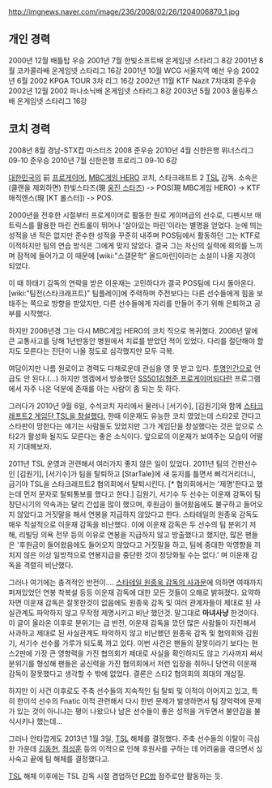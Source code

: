 http://imgnews.naver.com/image/236/2008/02/26/1204006870_1.jpg

== 개인 경력 ==
2000년 12월 배틀탑 우승
2001년 7월 한빛소프트배 온게임넷 스타리그 8강
2001년 8월 코카콜라배 온게임넷 스타리그 16강
2001년 10월 WCG 서울지역 예선 우승
2002년 6월 2002 KPGA TOUR 3차 리그 16강
2002년 11월 KTF Nazit 7차대회 준우승
2002년 12월 2002 파나소닉배 온게임넷 스타리그 8강
2003년 5월 2003 올림푸스배 온게임넷 스타리그 16강

== 코치 경력 ==
2008년 8월 경남-STX컵 마스터즈 2008 준우승
2010년 4월 신한은행 위너스리그 09-10 준우승
2010년 7월 신한은행 프로리그 09-10 6강

[[대한민국]]의 前 [[프로게이머]], [[MBC게임 HERO]] 코치, 스타크래프트 2 [[TSL]] 감독.
소속은 (클랜을 제외하면) 한빛스타즈(現 [[웅진 스타즈]]) -> POS(現 MBC게임 HERO) -> KTF 매직엔스(現 [KT 롤스터]) -> POS.

2000년을 전후한 시절부터 프로게이머로 활동한 원로 게이머급의 선수로, 디펜시브 매트릭스를 활용한 마린 컨트롤이 뛰어나 '살아있는 마린'이라는 별명을 얻었다. 눈에 띄는 성적을 낸 적은 없지만 준수한 성적을 꾸준히 내주며 POS팀에서 활동하던 그는 KTF로 이적하지만 팀의 연습 방식은 그에게 맞지 않았다. 결국 그는 자신의 실력에 회의를 느끼며 잠적에 들어가고 이 때문에 [wiki:"스갤문학" 올드마린]이라는 소설이 나올 지경이 되었다.

이 때 하태기 감독의 연락을 받은 이운재는 고민하다가 결국 POS팀에 다시 돌아온다. [wiki:"팀전(스타크래프트)" 팀플레이]에 주력하며 주전보다는 다른 선수들에게 힘을 보태주는 쪽으로 방향을 받았지만, 다른 선수들에게 자리를 만들어 주기 위해 은퇴하고 공부를 시작했다. 

하지만 2006년경 그는 다시 MBC게임 HERO의 코치 직으로 복귀했다. 2006년 말에 큰 교통사고를 당해 1년반동안 병원에서 치료를 받았던 적이 있었다. 다리를 절단해야 할 지도 모른다는 진단이 나올 정도로 심각했지만 모두 극복.

여담이지만 나름 원로이고 경력도 다채로운데 관심을 영 못 받고 있다. [[투명인간]]으로 언급도 안 된다.(...) 하지만 엠겜에서 방송했던 [[SS501김형준 프로게이머되다]]란 프로그램에서 자주 나온 덕분에 존재를 아는 사람이 좀 되는 듯 하다.

그러다가 2010년 9월 6일, 수석코치 자리에서 물러나 [서기수], [김원기]와 함께 [http://www.fomos.kr/board/board.php?mode=read&keyno=110359&db=issue 스타크래프트2 게임단 TSL을 창설했다.] 한때 이운재도 유능한 코치 였었는데 스타2로 간다고 스타판이 망한다는 얘기는 사람들도 있었지만 그가 게임단을 창설했다는 것은 앞으로 스타2가 활성화 될지도 모른다는 좋은 소식이다. 앞으로의 이운재가 보여주는 모습이 어떨지 기대해보자.

2011년 TSL 운영과 관련해서 여러가지 좋지 않은 일이 있었다. 2011년 팀의 간판선수인 [김원기], [서기수]가 팀을 탈퇴하고 [StarTale]에 새 둥지를 틀면서 삐걱거리더니, 급기야 TSL을 스타크래프트2 협의회에서 탈퇴시킨다. [* 협의회에서는 '제명'한다고 했는데 먼저 문자로 탈퇴통보를 했다고 한다.] 김원기, 서기수 두 선수는 이운재 감독이 팀 창단시기의 약속과는 달리 간섭을 많이 했으며, 후원금이 들어왔음에도 불구하고 들어오지 않았다고 거짓말을 해서 연봉을 지급하지 않았다고 한다. 스타테일의 원종욱 감독도 매우 직설적으로 이운재 감독을 비난했다. 이에 이운재 감독은 두 선수의 팀 분위기 저해, 리빌딩 의욕 전무 등의 이유로 연봉을 지급하지 않고 방출했다고 했지만, 많은 팬들은 '후원금이 들어왔음에도 들어오지 않았다고 거짓말을 하고, 팀에 중대한 악영향을 끼치지 않은 이상 일방적으로 연봉지급을 중단한 것이 정당화될 수는 없다.' 며 이운재 감독을 격렬히 비난했다.

그러나 여기에는 충격적인 반전이.... [http://www.playxp.com/sc2/news/view.php?article_id=3271262 스타테일 원종욱 감독의 사과문]에 의하면 여때까지 퍼져있었던 연봉 착복설 등등 이운재 감독에 대한 모든 것들이 오해로 밝혀졌다. 요약하자면 이운재 감독은 잘못한것이 없음에도 원종욱 감독 및 여러 관계자들이 제대로 된 사실관계도 파악하지 않고 무작정 제명시키고 비난 했던것. 말그대로 '''마녀사냥''' 한것이다. 이 글이 올라온 이후로 분위기는 급 반전, 이운재 감독을 깠던 많은 사람들이 자진해서 사과하고 제대로 된 사실관계도 파악하지 않고 비난했던 원종욱 감독 및 협의회와 김원기, 서기수 선수를 가루가 되도록 까고 있다. 이번 사건은 팬들의 잘못이라기 보다는 현 스2판에 가장 큰 영향력을 가진 협의회가 제대로 사실을 확인하지도 않고 기사까지 써서 분위기를 형성해 팬들은 공신력을 가진 협의회에서 저런 입장을 취하니 당연히 이운재 감독이 잘못했다고 생각할 수 밖에 없었다. 결론은 스타2 협의회의 희대의 개삽질.

하지만 이 사건 이후로도 주축 선수들의 지속적인 팀 탈퇴 및 이적이 이어지고 있고, 특히 한이석 선수의 Fnatic 이적 관련해서 다시 한번 문제가 발생하면서 팀 장악력에 문제가 있는 것이 아니냐는 평이 나왔으나 남은 선수들이 좋은 성적을 거두면서 불안감을 불식시키나 했는데...

그러나 안타깝게도 2013년 1월 3일, [[TSL]] 해체를 결정했다.  주축 선수들의 이탈이 극심한 가운데 [[김동현]], [[최성훈]] 등의 이적으로 인해 후원사를 구하는 데 어려움을 겪으면서 심사숙고 끝에 팀 해체를 결정했다고. 

[[TSL]] 해체 이후에는 TSL 감독 시절 겸업하던 [[PC방]] 점주로만 활동하는 듯.
